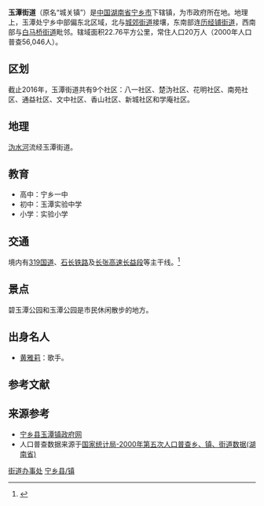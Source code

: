 {{中国乡级行政区
|行政区全称           = 玉潭街道
|景观照片文件名       =  
|景观照片描述         =  
|汉语拼音             = Yùtán Jiēdào
|旧称                 = 城关镇
|地名出处             = 
|位置图文件名         = 
|位置图描述           = 
|自定义图片           = {{Location map
 |China Hunan
 |lat_deg=28|lat_min=15|lat_sec =26
 |lon_deg=112|lon_min=31|lon_sec =37
 |caption=玉潭街道在湖南省的位置。
 |position=right
 |float=center
}}
{{Infobox mapframe|zoom=10|type=point|frame-width=250}}
|上级行政区           = [[宁乡市|宁乡市]]
|行政区类别           = 
|行政区划代码         = 
|行政区划             = 9
|村委会               = 
|居委会               = 9
|建置时间             = 
|领导职位             = <!-- 填写“乡长”“街道办主任”等。“镇长”为默认值，删除该参数即可得，注意不要赋空值 -->
|领导名称             = <!-- 行政长官姓名 -->
|领导职位2            = <!-- “党委书记”或其他官员的职位名 -->
|领导名称2            = <!-- 行政长官姓名 -->
|政府驻地             = 楚沩社区
|毗邻行政区           = 城郊街道<br>城郊街道<br>白马桥街道
|地理坐标             = {{coord|28|15|26|N|112|31|37|E|display=inline,title}}
|总面积               = 22.76平方公里
|总人口               = 200000
|总人口年份           = <!-- 年份不需填写单位，下同 -->
|户籍人口             = 
|户籍人口年份         = 
|常住人口             = 
|常住人口年份         = 
|人口密度             = <!-- 需手动填写单位 -->
|GDP                  = 
|GDP年份              = 
|邮政编码             = 410699
|电话区号             = 731
|官方网站             = 
|网站名称             = 
}}
'''玉潭街道'''（原名“城关镇”）是[[中华人民共和国|中国]][[湖南省|湖南省]][[宁乡市|宁乡市]]下辖镇，为市政府所在地。地理上，玉潭处宁乡中部偏东北区域，北与[[城郊街道_(宁乡县)|城郊街道]]接壤，东南部连[[历经铺街道|历经铺街道]]，西南部与[[白马桥街道(宁乡县)|白马桥街道]]毗邻。辖域面积22.76平方公里，常住人口20万人（2000年人口普查56,046人）。

==区划==
截止2016年，玉潭街道共有9个社区：八一社区、楚沩社区、花明社区、南苑社区、通益社区、文中社区、香山社区、新城社区和学庵社区。

==地理==
[[沩水河|沩水河]]流经玉潭街道。

==教育==
*高中：宁乡一中
*初中：玉潭实验中学
*小学：实验小学

==交通==
境内有[[319国道|319国道]]、[[石长铁路|石长铁路]]及[[长张高速公路|长张高速]][[长张高速长益段|长益段]]等主干线。<ref name="mapsutras">{{cite book |editor=张红 |title=《中国分省系列地图册：湖南》|chapter=《宁乡市》 |year=2018 |publisher=中国地图出版社 |location=北京市西城区 |pages=34–35 |isbn=978-7-5031-8949-4}}</ref>

==景点==
碧玉潭公园和玉潭公园是市民休闲散步的地方。

==出身名人==
*[[黄雅莉|黄雅莉]]：歌手。

==参考文献==
{{reflist}}

==来源参考==
* [https://web.archive.org/web/20110906093938/http://www.yutanzhen.com/ 宁乡县玉潭镇政府网]
* 人口普查数据来源于[http://www.stats.gov.cn/tjsj/ndsj/renkoupucha/2000jiedao/html/J43.htm 国家统计局-2000年第五次人口普查乡、镇、街道数据(湖南省)] {{Wayback|url=http://www.stats.gov.cn/tjsj/ndsj/renkoupucha/2000jiedao/html/J43.htm |date=20111007074252 }}
{{宁乡县历史文化}}
{{宁乡县行政区划}}

{{DEFAULTSORT:Yu玉潭街道}}
[[Category:宁乡县行政区划|街道办事处]]
[[Category:长沙乡镇|宁乡县/镇]]